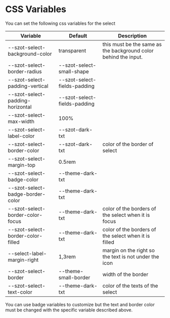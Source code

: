 
<Meta title="Components/FormFields/Select/Custom" />

# CSS Variables

You can set the following css variables for the select

| Variable                          | Default                      | Description                                                     |
| --------------------------------- | ---------------------------- | --------------------------------------------------------------- |
| --szot-select-background-color    | transparent                  | this must be the same as the background color behind the input. |
| --szot-select-border-radius       | --szot-select-small-shape    |                                                                 |
| --szot-select-padding-vertical    | --szot-select-fields-padding |                                                                 |
| --szot-select-padding-horizontal  | --szot-select-fields-padding |                                                                 |
| --szot-select-max-width           | 100%                         |                                                                 |
| --szot-select-label-color         | --szot-dark-txt              |                                                                 |
| --szot-select-border-color        | --szot-dark-txt              | color of the border of select                                   |
| --szot-select-margin-top          | 0.5rem                       |                                                                 |
| --szot-select-badge-color         | --theme-dark-txt             |                                                                 |
| --szot-select-badge-border-color  | --theme-dark-txt             |                                                                 |
| --szot-select-border-color-focus  | --theme-dark-txt             | color of the borders of the select when it is focus             |
| --szot-select-border-color-filled | --theme-dark-txt             | color of the borders of the select when it is filled            |
| --select-label-margin-right       | 1,3rem                       | margin on the right so the text is not under the icon           |
| --szot-select-border              | --theme-small-border         | width of the border                                             |
| --szot-select-text-color          | --theme-dark-txt             | color of the texts of the select                                |

You can use badge variables to customize but the text and border color must be changed with the
specific variable described above.
